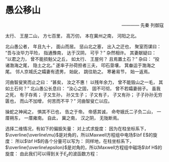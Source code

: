 # 愚公移山 {#yugong}

<p style="text-align: right;">
———— 先秦 列御寇 
</p>

太行、 王屋二山， 方七百里， 高万仞， 本在冀州之南， 河阳之北。

北山愚公者， 年且九十， 面山而居。 惩山北之塞， 出入之迂也， 聚室而谋曰： “吾与汝毕力平险， 指通豫南， 达于汉阴， 可乎？” 杂然相许。 其妻献疑曰： “以君之力， 曾不能损魁父之丘， 如太行、 王屋何？ 且焉置土石？” 杂曰： “投诸渤海之尾， 隐土之北。” 遂率子孙荷担者三夫， 叩石垦壤， 箕畚运于渤海之尾。 邻人京城氏之孀妻有遗男， 始龀， 跳往助之。 寒暑易节， 始一返焉。

河曲智叟笑而止之曰： “甚矣， 汝之不惠！ 以残年余力， 曾不能毁山之一毛， 其如土石何？” 北山愚公长息曰： “汝心之固， 固不可彻， 曾不若孀妻弱子。 虽我之死， 有子存焉； 子又生孙， 孙又生子； 子又有子， 子又有孙； 子子孙孙无穷匮也， 而山不加增， 何苦而不平？” 河曲智叟亡以应。

操蛇之神闻之， 惧其不已也， 告之于帝。 帝感其诚， 命夸娥氏二子负二山， 一厝朔东， 一厝雍南。 自此， 冀之南， 汉之阴， 无陇断焉。 

选择二维情况，有如下的偏振矢量：
\begin{subequations}
  \begin{eqnarray}
    {\bf E}&=&E_z(r,\theta)\hat{\bf z} \\
    {\bf H}&=&H_r(r,\theta))\hat{ \bf r}+H_\theta(r,\theta)\hat{\bm
      \theta}
  \end{eqnarray}
\end{subequations}
对上式求旋度：
\begin{subequations}
  \begin{eqnarray}
    \nabla\times{\bf E}&=&\frac{1}{r}\frac{\partial E_z}{\partial\theta}{\hat{\bf r}}-\frac{\partial E_z}{\partial r}{\hat{\bm\theta}}\\
    \nabla\times{\bf H}&=&\left[\frac{1}{r}\frac{\partial}{\partial
        r}(rH_\theta)-\frac{1}{r}\frac{\partial
        H_r}{\partial\theta}\right]{\hat{\bf z}}
  \end{eqnarray}
\end{subequations}
因为在柱坐标系下，$\overline{\overline\mu}$是对角的，所以Maxwell方程组中电场$\bf E$的旋度：
\begin{subequations}
  \begin{eqnarray}
    &&\nabla\times{\bf E}=\mathbf{i}\omega{\bf B} \\
    &&\frac{1}{r}\frac{\partial E_z}{\partial\theta}{\hat{\bf
        r}}-\frac{\partial E_z}{\partial
      r}{\hat{\bm\theta}}=\mathbf{i}\omega\mu_rH_r{\hat{\bf r}}+\mathbf{i}\omega\mu_\theta
    H_\theta{\hat{\bm\theta}}
  \end{eqnarray}
\end{subequations}
所以$\bf H$的各个分量可以写为：
\begin{subequations}
  \begin{eqnarray}
    H_r=\frac{1}{\mathbf{i}\omega\mu_r}\frac{1}{r}\frac{\partial
      E_z}{\partial\theta } \\
    H_\theta=-\frac{1}{\mathbf{i}\omega\mu_\theta}\frac{\partial E_z}{\partial r}
  \end{eqnarray}
\end{subequations}
同样地，在柱坐标系下，$\overline{\overline\epsilon}$是对角的，所以Maxwell方程组中磁场$\bf H$的旋度：
\begin{subequations}
  \begin{eqnarray}
    &&\nabla\times{\bf H}=-\mathbf{i}\omega{\bf D}\\
    &&\left[\frac{1}{r}\frac{\partial}{\partial
        r}(rH_\theta)-\frac{1}{r}\frac{\partial
        H_r}{\partial\theta}\right]{\hat{\bf
        z}}=-\mathbf{i}\omega{\overline{\overline\epsilon}}{\bf
      E}=-\mathbf{i}\omega\epsilon_zE_z{\hat{\bf z}} \\
    &&\frac{1}{r}\frac{\partial}{\partial
      r}(rH_\theta)-\frac{1}{r}\frac{\partial
      H_r}{\partial\theta}=-\mathbf{i}\omega\epsilon_zE_z
  \end{eqnarray}
\end{subequations}
由此我们可以得到关于$E_z$的波函数方程：
\begin{eqnarray}
  \frac{1}{\mu_\theta\epsilon_z}\frac{1}{r}\frac{\partial}{\partial r}
  \left(r\frac{\partial E_z}{\partial r}\right)+
  \frac{1}{\mu_r\epsilon_z}\frac{1}{r^2}\frac{\partial^2E_z}{\partial\theta^2}
  +\omega^2 E_z=0
\end{eqnarray}

